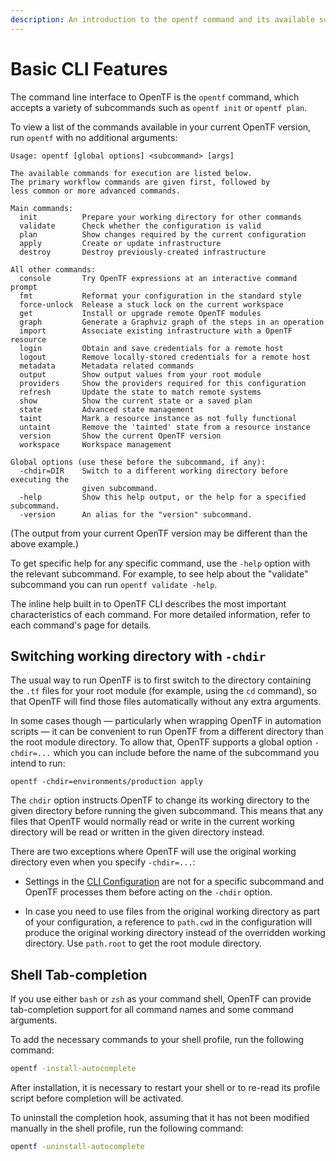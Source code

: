 ```yaml
---
description: An introduction to the opentf command and its available subcommands.
---
```


# Basic CLI Features

The command line interface to OpenTF is the `opentf` command, which
accepts a variety of subcommands such as `opentf init` or `opentf plan`.

To view a list of the commands available in your current OpenTF version,
run `opentf` with no additional arguments:

```text
Usage: opentf [global options] <subcommand> [args]

The available commands for execution are listed below.
The primary workflow commands are given first, followed by
less common or more advanced commands.

Main commands:
  init          Prepare your working directory for other commands
  validate      Check whether the configuration is valid
  plan          Show changes required by the current configuration
  apply         Create or update infrastructure
  destroy       Destroy previously-created infrastructure

All other commands:
  console       Try OpenTF expressions at an interactive command prompt
  fmt           Reformat your configuration in the standard style
  force-unlock  Release a stuck lock on the current workspace
  get           Install or upgrade remote OpenTF modules
  graph         Generate a Graphviz graph of the steps in an operation
  import        Associate existing infrastructure with a OpenTF resource
  login         Obtain and save credentials for a remote host
  logout        Remove locally-stored credentials for a remote host
  metadata      Metadata related commands
  output        Show output values from your root module
  providers     Show the providers required for this configuration
  refresh       Update the state to match remote systems
  show          Show the current state or a saved plan
  state         Advanced state management
  taint         Mark a resource instance as not fully functional
  untaint       Remove the 'tainted' state from a resource instance
  version       Show the current OpenTF version
  workspace     Workspace management

Global options (use these before the subcommand, if any):
  -chdir=DIR    Switch to a different working directory before executing the
                given subcommand.
  -help         Show this help output, or the help for a specified subcommand.
  -version      An alias for the "version" subcommand.
```

(The output from your current OpenTF version may be different than the
above example.)

To get specific help for any specific command, use the `-help` option with the
relevant subcommand. For example, to see help about the "validate" subcommand
you can run `opentf validate -help`.

The inline help built in to OpenTF CLI describes the most important
characteristics of each command. For more detailed information, refer to each
command's page for details.

## Switching working directory with `-chdir`

The usual way to run OpenTF is to first switch to the directory containing
the `.tf` files for your root module (for example, using the `cd` command), so
that OpenTF will find those files automatically without any extra arguments.

In some cases though — particularly when wrapping OpenTF in automation
scripts — it can be convenient to run OpenTF from a different directory than
the root module directory. To allow that, OpenTF supports a global option
`-chdir=...` which you can include before the name of the subcommand you intend
to run:

```
opentf -chdir=environments/production apply
```

The `chdir` option instructs OpenTF to change its working directory to the
given directory before running the given subcommand. This means that any files
that OpenTF would normally read or write in the current working directory
will be read or written in the given directory instead.

There are two exceptions where OpenTF will use the original working directory
even when you specify `-chdir=...`:

* Settings in the [CLI Configuration](/docs/cli/config/config-file) are not for a specific
  subcommand and OpenTF processes them before acting on the `-chdir`
  option.

* In case you need to use files from the original working directory as part
  of your configuration, a reference to `path.cwd` in the configuration will
  produce the original working directory instead of the overridden working
  directory. Use `path.root` to get the root module directory.

## Shell Tab-completion

If you use either `bash` or `zsh` as your command shell, OpenTF can provide
tab-completion support for all command names and some command arguments.

To add the necessary commands to your shell profile, run the following command:

```bash
opentf -install-autocomplete
```

After installation, it is necessary to restart your shell or to re-read its
profile script before completion will be activated.

To uninstall the completion hook, assuming that it has not been modified
manually in the shell profile, run the following command:

```bash
opentf -uninstall-autocomplete
```
